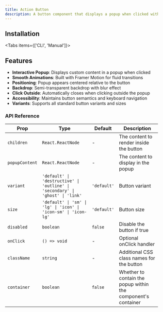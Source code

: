 ```yaml
---
title: Action Button
description: A button component that displays a popup when clicked with smooth animations
---
```



<ComponentPreview name="action-button-demo" />

## Installation

<Tabs items={['CLI', 'Manual']}>
    <Tab value="CLI">
        <InstallTabs pkg="action-button" />
    </Tab>
    <Tab value="Manual">
        <InstallTabs pkg="action-button" />
    </Tab>
</Tabs>

## Features

-   **Interactive Popup**: Displays custom content in a popup when clicked
-   **Smooth Animations**: Built with Framer Motion for fluid transitions
-   **Positioning**: Popup appears centered relative to the button
-   **Backdrop**: Semi-transparent backdrop with blur effect
-   **Click Outside**: Automatically closes when clicking outside the popup
-   **Accessibility**: Maintains button semantics and keyboard navigation
-   **Variants**: Supports all standard button variants and sizes

### API Reference

| Prop           | Type                                                                          | Default     | Description                                                   |
| -------------- | ----------------------------------------------------------------------------- | ----------- | ------------------------------------------------------------- |
| `children`     | `React.ReactNode`                                                             | -           | The content to render inside the button                       |
| `popupContent` | `React.ReactNode`                                                             | -           | The content to display in the popup                           |
| `variant`      | `'default' \| 'destructive' \| 'outline' \| 'secondary' \| 'ghost' \| 'link'` | `'default'` | Button variant                                                |
| `size`         | `'default' \| 'sm' \| 'lg' \| 'icon' \| 'icon-sm' \| 'icon-lg'`               | `'default'` | Button size                                                   |
| `disabled`     | `boolean`                                                                     | `false`     | Disable the button if true                                    |
| `onClick`      | `() => void`                                                                  | -           | Optional onClick handler                                      |
| `className`    | `string`                                                                      | -           | Additional CSS class names for the button                     |
| `container`    | `boolean`                                                                     | `false`     | Whether to contain the popup within the component's container |
